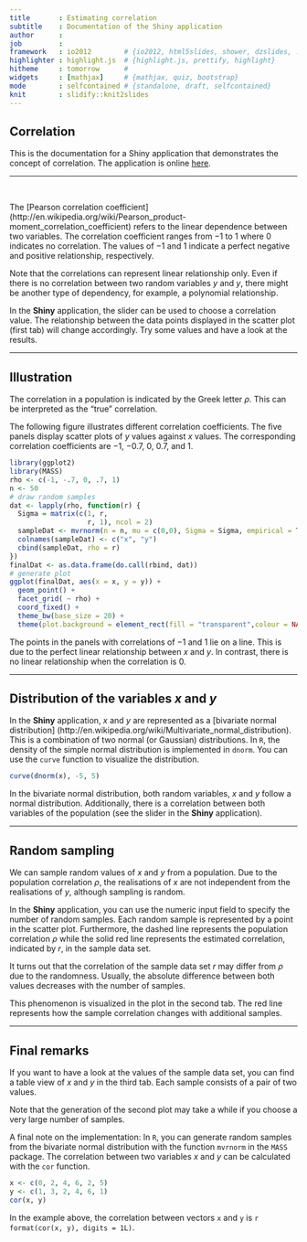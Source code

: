 ```yaml
---
title       : Estimating correlation
subtitle    : Documentation of the Shiny application
author      : 
job         : 
framework   : io2012        # {io2012, html5slides, shower, dzslides, ...}
highlighter : highlight.js  # {highlight.js, prettify, highlight}
hitheme     : tomorrow      # 
widgets     : [mathjax]     # {mathjax, quiz, bootstrap}
mode        : selfcontained # {standalone, draft, selfcontained}
knit        : slidify::knit2slides
---
```


## Correlation

This is the documentation for a Shiny application that demonstrates the 
concept of correlation. The application is online
[here](https://hohenstein.shinyapps.io/correlation/).

<hr>
<br>

The [Pearson correlation coefficient]
(http://en.wikipedia.org/wiki/Pearson_product-moment_correlation_coefficient) 
refers to the linear dependence
between two variables. The correlation coefficient ranges from $-1$ to $1$
where $0$ indicates no correlation. The values of $-1$ and $1$ indicate a
perfect negative and positive relationship, respectively.

<!---
For two random variables, $x$ and $y$, the correlation coefficient $\rho$ of
a population is defined as 
$$\rho = \frac{\mathrm{cov}(x,y)}{\sigma_x \sigma_y},$$
where $\mathrm{cov}(x,y)$ is the [covariance]
(http://en.wikipedia.org/wiki/Covariance) of the two variables. 
Furthermore, $\sigma_x$ and $\sigma_y$ represent the [standard deviations]
(http://en.wikipedia.org/wiki/Standard_deviation) of $x$ and $y$,
respectively. Standard deviation indicates the amount of variation in
a data set.
-->

Note that the correlations can represent linear relationship only. Even if
there is no correlation between two random variables $y$ and $y$, there
might be another type of dependency, for example, a polynomial relationship.

In the **Shiny** application, the slider can be used to choose a correlation 
value. The relationship between the data points displayed in the scatter plot
(first tab) will change accordingly. Try some values and have a look at the 
results.

---

## Illustration

The correlation in a population is indicated by the Greek letter $\rho$.
This can be interpreted as the "true" correlation.

The following figure illustrates different correlation coefficients.
The five panels display scatter plots of $y$ values against $x$ values.
The corresponding correlation coefficients are $-1$, $-0.7$, $0$, $0.7$, and
$1$.

```r
library(ggplot2)
library(MASS)
rho <- c(-1, -.7, 0, .7, 1)
n <- 50
# draw random samples
dat <- lapply(rho, function(r) {
  Sigma = matrix(c(1, r,
                   r, 1), ncol = 2)
  sampleDat <- mvrnorm(n = n, mu = c(0,0), Sigma = Sigma, empirical = TRUE)
  colnames(sampleDat) <- c("x", "y")
  cbind(sampleDat, rho = r)
})
finalDat <- as.data.frame(do.call(rbind, dat))
# generate plot
ggplot(finalDat, aes(x = x, y = y)) +
  geom_point() +
  facet_grid( ~ rho) +
  coord_fixed() +
  theme_bw(base_size = 20) +
  theme(plot.background = element_rect(fill = "transparent",colour = NA))
```

The points in the panels with correlations of $-1$ and $1$ lie on a line.
This is due to the perfect linear relationship between $x$ and $y$.
In contrast, there is no linear relationship when the correlation is $0$.

---

## Distribution of the variables $x$ and $y$

In the **Shiny** application, $x$ and $y$ are represented as a [bivariate
normal distribution]
(http://en.wikipedia.org/wiki/Multivariate_normal_distribution). This is a 
combination of two normal (or Gaussian) distributions. In `R`, the density
of the simple normal distribution is implemented in `dnorm`. You can use the
`curve` function to visualize the distribution.

```r
curve(dnorm(x), -5, 5)
```

In the bivariate normal distribution, both random variables, $x$ and $y$ 
follow a normal distribution. Additionally, there is a  correlation between
both variables of the population (see the slider in the **Shiny** application). 

---

## Random sampling

We can sample random values of $x$ and $y$ from a population. Due to
the population correlation $\rho$, the realisations of $x$ are not
independent from the realisations of $y$, although sampling is random.

In the **Shiny** application, you can use the numeric input field to specify
the number of random samples. Each random sample is represented by a point
in the scatter plot. Furthermore, the dashed line represents the population
correlation $\rho$ while the solid red line represents the estimated 
correlation, indicated by $r$, in the sample data set.

It turns out that the correlation of the sample data set $r$ 
may differ from $\rho$ due to the randomness. Usually, the absolute 
difference between both values decreases with the number of samples.

This phenomenon is visualized in the plot in the second tab. The red line 
represents how the sample correlation changes with additional samples.

---

## Final remarks

If you want to have a look at the values of the sample data set, you can 
find a table view of $x$ and $y$ in the third tab. Each sample consists
of a pair of two values.

Note that the generation of the second plot may take a while if you
choose a very large number of samples.

A final note on the implementation: In `R`, you can generate random samples
from the bivariate normal distribution with the function `mvrnorm` in the 
`MASS` package. The correlation between two variables $x$ and $y$ can be 
calculated with the `cor` function.

```r
x <- c(0, 2, 4, 6, 2, 5)
y <- c(1, 3, 2, 4, 6, 1)
cor(x, y)
```

In the example above, the correlation between vectors `x` and `y` is 
`r format(cor(x, y), digits = 1L)`.
